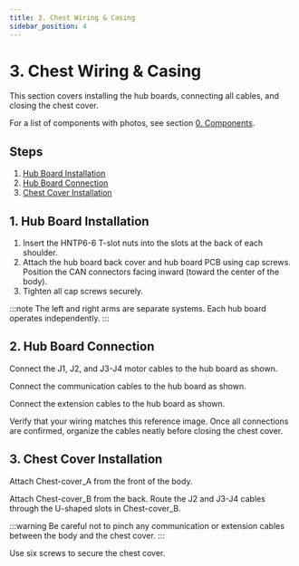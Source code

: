 ```yaml
---
title: 3. Chest Wiring & Casing
sidebar_position: 4
---
```



# 3. Chest Wiring & Casing

This section covers installing the hub boards, connecting all cables, and closing the chest cover.

For a list of components with photos, see section [0. Components](./0-components.mdx).

## Steps

1. [Hub Board Installation](#1-hub-board-installation)
2. [Hub Board Connection](#2-hub-board-connection)
3. [Chest Cover Installation](#3-chest-cover-installation)

## 1. Hub Board Installation

1. Insert the HNTP6-6 T-slot nuts into the slots at the back of each shoulder.
2. Attach the hub board back cover and hub board PCB using cap screws. Position the CAN connectors facing inward (toward the center of the body).
3. Tighten all cap screws securely.

<BlockImage src="hardware/wiring-and-casing-guide/hubboard-attaching.png" alt="Hub board installation" />

:::note
The left and right arms are separate systems. Each hub board operates independently.
:::

## 2. Hub Board Connection

Connect the J1, J2, and J3-J4 motor cables to the hub board as shown.

<BlockImage src="hardware/wiring-and-casing-guide/hubboard-motor-connection.png" alt="Motor cable connection" />

Connect the communication cables to the hub board as shown.

<BlockImage src="hardware/wiring-and-casing-guide/hubboard-commu-connection.png" alt="Communication cable connection" />

Connect the extension cables to the hub board as shown.

<BlockImage src="hardware/wiring-and-casing-guide/hubboard-extension-connection.png" alt="Extension cable connection" />

Verify that your wiring matches this reference image. Once all connections are confirmed, organize the cables neatly before closing the chest cover.

<BlockImage src="hardware/wiring-and-casing-guide/hubboard-wiring.png" alt="Complete hub board wiring" />

## 3. Chest Cover Installation

Attach Chest-cover_A from the front of the body.

<BlockImage src="hardware/wiring-and-casing-guide/chest-cover-closing-front.png" alt="Installing front chest cover" />

Attach Chest-cover_B from the back. Route the J2 and J3-J4 cables through the U-shaped slots in Chest-cover_B.

<BlockImage src="hardware/wiring-and-casing-guide/chest-cover-closing-back.png" alt="Installing back chest cover" />

:::warning
Be careful not to pinch any communication or extension cables between the body and the chest cover.
:::

Use six screws to secure the chest cover.

<BlockImage src="hardware/wiring-and-casing-guide/chest-cover-screw.png" alt="Chest cover screw locations" />